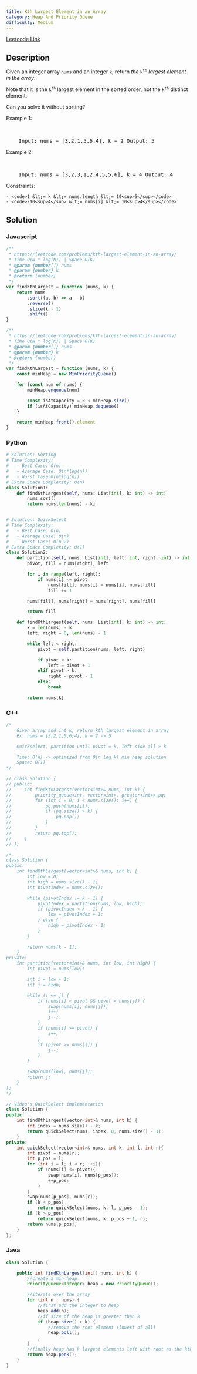 ```yaml
---
title: Kth Largest Element in an Array
category: Heap And Priority Queue
difficulty: Medium
---
```


<Callout>

[Leetcode Link](https://leetcode.com/problems/kth-largest-element-in-an-array)

</Callout>

## Description

Given an integer array <code>nums</code> and an integer <code>k</code>, return _the_ <code>k<sup>th</sup></code> _largest element in the array_.

Note that it is the <code>k<sup>th</sup></code> largest element in the sorted order, not the <code>k<sup>th</sup></code> distinct element.

Can you solve it without sorting?

Example 1:

<br />
<pre className="overflow-x-auto">
	Input: nums = [3,2,1,5,6,4], k = 2 Output: 5
</pre>

Example 2:

<br />
<pre className="overflow-x-auto">
	Input: nums = [3,2,3,1,2,4,5,5,6], k = 4 Output: 4
</pre>
Constraints:

    - <code>1 &lt;= k &lt;= nums.length &lt;= 10<sup>5</sup></code>
    - <code>-10<sup>4</sup> &lt;= nums[i] &lt;= 10<sup>4</sup></code>

## Solution

### Javascript

```javascript
/**
 * https://leetcode.com/problems/kth-largest-element-in-an-array/
 * Time O(N * log(N)) | Space O(K)
 * @param {number[]} nums
 * @param {number} k
 * @return {number}
 */
var findKthLargest = function (nums, k) {
	return nums
		.sort((a, b) => a - b)
		.reverse()
		.slice(k - 1)
		.shift()
}

/**
 * https://leetcode.com/problems/kth-largest-element-in-an-array/
 * Time O(N * log(K)) | Space O(K)
 * @param {number[]} nums
 * @param {number} k
 * @return {number}
 */
var findKthLargest = function (nums, k) {
	const minHeap = new MinPriorityQueue()

	for (const num of nums) {
		minHeap.enqueue(num)

		const isAtCapacity = k < minHeap.size()
		if (isAtCapacity) minHeap.dequeue()
	}

	return minHeap.front().element
}
```

### Python

```python
# Solution: Sorting
# Time Complexity:
#   - Best Case: O(n)
#   - Average Case: O(n*log(n))
#   - Worst Case:O(n*log(n))
# Extra Space Complexity: O(n)
class Solution1:
    def findKthLargest(self, nums: List[int], k: int) -> int:
        nums.sort()
        return nums[len(nums) - k]


# Solution: QuickSelect
# Time Complexity:
#   - Best Case: O(n)
#   - Average Case: O(n)
#   - Worst Case: O(n^2)
# Extra Space Complexity: O(1)
class Solution2:
    def partition(self, nums: List[int], left: int, right: int) -> int:
        pivot, fill = nums[right], left

        for i in range(left, right):
            if nums[i] <= pivot:
                nums[fill], nums[i] = nums[i], nums[fill]
                fill += 1

        nums[fill], nums[right] = nums[right], nums[fill]

        return fill

    def findKthLargest(self, nums: List[int], k: int) -> int:
        k = len(nums) - k
        left, right = 0, len(nums) - 1

        while left < right:
            pivot = self.partition(nums, left, right)

            if pivot < k:
                left = pivot + 1
            elif pivot > k:
                right = pivot - 1
            else:
                break

        return nums[k]

```

### C++

```cpp
/*
    Given array and int k, return kth largest element in array
    Ex. nums = [3,2,1,5,6,4], k = 2 -> 5

    Quickselect, partition until pivot = k, left side all > k

    Time: O(n) -> optimized from O(n log k) min heap solution
    Space: O(1)
*/

// class Solution {
// public:
//     int findKthLargest(vector<int>& nums, int k) {
//         priority_queue<int, vector<int>, greater<int>> pq;
//         for (int i = 0; i < nums.size(); i++) {
//             pq.push(nums[i]);
//             if (pq.size() > k) {
//                 pq.pop();
//             }
//         }
//         return pq.top();
//     }
// };

/*
class Solution {
public:
    int findKthLargest(vector<int>& nums, int k) {
        int low = 0;
        int high = nums.size() - 1;
        int pivotIndex = nums.size();

        while (pivotIndex != k - 1) {
            pivotIndex = partition(nums, low, high);
            if (pivotIndex < k - 1) {
                low = pivotIndex + 1;
            } else {
                high = pivotIndex - 1;
            }
        }

        return nums[k - 1];
    }
private:
    int partition(vector<int>& nums, int low, int high) {
        int pivot = nums[low];

        int i = low + 1;
        int j = high;

        while (i <= j) {
            if (nums[i] < pivot && pivot < nums[j]) {
                swap(nums[i], nums[j]);
                i++;
                j--;
            }
            if (nums[i] >= pivot) {
                i++;
            }
            if (pivot >= nums[j]) {
                j--;
            }
        }

        swap(nums[low], nums[j]);
        return j;
    }
};
*/

// Video's QuickSelect implementation
class Solution {
public:
    int findKthLargest(vector<int>& nums, int k) {
        int index = nums.size() - k;
        return quickSelect(nums, index, 0, nums.size() - 1);
    }
private:
    int quickSelect(vector<int>& nums, int k, int l, int r){
        int pivot = nums[r];
        int p_pos = l;
        for (int i = l; i < r; ++i){
            if (nums[i] <= pivot){
                swap(nums[i], nums[p_pos]);
                ++p_pos;
            }
        }
        swap(nums[p_pos], nums[r]);
        if (k < p_pos)
            return quickSelect(nums, k, l, p_pos - 1);
        if (k > p_pos)
            return quickSelect(nums, k, p_pos + 1, r);
        return nums[p_pos];
    }
};

```

### Java

```java
class Solution {

    public int findKthLargest(int[] nums, int k) {
        //create a min heap
        PriorityQueue<Integer> heap = new PriorityQueue();

        //iterate over the array
        for (int n : nums) {
            //first add the integer to heap
            heap.add(n);
            //if size of the heap is greater than k
            if (heap.size() > k) {
                //remove the root element (lowest of all)
                heap.poll();
            }
        }
        //finally heap has k largest elements left with root as the kth largest element
        return heap.peek();
    }
}

```
